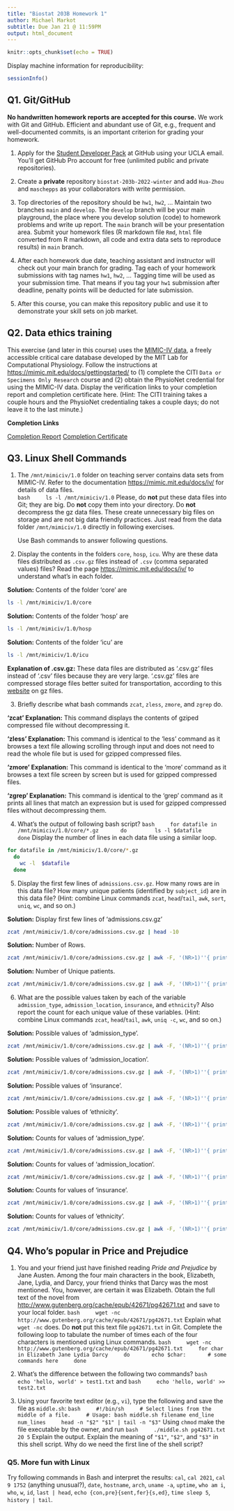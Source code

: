 ```yaml
---
title: "Biostat 203B Homework 1"
author: Michael Markot
subtitle: Due Jan 21 @ 11:59PM
output: html_document
---
```


```r
knitr::opts_chunk$set(echo = TRUE)
```

Display machine information for reproducibility:
```r
sessionInfo()
```

## Q1. Git/GitHub

**No handwritten homework reports are accepted for this course.** We work with Git and GitHub. Efficient and abundant use of Git, e.g., frequent and well-documented commits, is an important criterion for grading your homework.

1. Apply for the [Student Developer Pack](https://education.github.com/pack) at GitHub using your UCLA email. You'll get GitHub Pro account for free (unlimited public and private repositories).

2. Create a **private** repository `biostat-203b-2022-winter` and add `Hua-Zhou` and `maschepps` as your collaborators with write permission.

3. Top directories of the repository should be `hw1`, `hw2`, ... Maintain two branches `main` and `develop`. The `develop` branch will be your main playground, the place where you develop solution (code) to homework problems and write up report. The `main` branch will be your presentation area. Submit your homework files (R markdown file `Rmd`, `html` file converted from R markdown, all code and extra data sets to reproduce results) in `main` branch.

4. After each homework due date, teaching assistant and instructor will check out your main branch for grading. Tag each of your homework submissions with tag names `hw1`, `hw2`, ... Tagging time will be used as your submission time. That means if you tag your `hw1` submission after deadline, penalty points will be deducted for late submission.

5. After this course, you can make this repository public and use it to demonstrate your skill sets on job market.

## Q2. Data ethics training

This exercise (and later in this course) uses the [MIMIC-IV data](https://mimic-iv.mit.edu), a freely accessible critical care database developed by the MIT Lab for Computational Physiology. Follow the instructions at <https://mimic.mit.edu/docs/gettingstarted/> to (1) complete the CITI `Data or Specimens Only Research` course and (2) obtain the PhysioNet credential for using the MIMIC-IV data. Display the verification links to your completion report and completion certificate here. (Hint: The CITI training takes a couple hours and the PhysioNet credentialing takes a couple days; do not leave it to the last minute.)

**Completion Links**
</p>
[Completion Report](https://www.citiprogram.org/verify/?k0b2326ad-f7c8-4a49-9abb-cd7e67fef198-46693836)
[Completion Certificate](https://www.citiprogram.org/verify/?wa68210a8-e569-426d-b24c-e55a8b5665ec-46693836)

## Q3. Linux Shell Commands

1. The `/mnt/mimiciv/1.0` folder on teaching server contains data sets from MIMIC-IV. Refer to the documentation <https://mimic.mit.edu/docs/iv/> for details of data files.  
    ```bash
    ls -l /mnt/mimiciv/1.0
    ```
Please, do **not** put these data files into Git; they are big. Do **not** copy them into your directory. Do **not** decompress the gz data files. These create unnecessary big files on storage and are not big data friendly practices. Just read from the data folder `/mnt/mimiciv/1.0` directly in following exercises. 

    Use Bash commands to answer following questions.

2. Display the contents in the folders `core`, `hosp`, `icu`. Why are these data files distributed as `.csv.gz` files instead of `.csv` (comma separated values) files? Read the page <https://mimic.mit.edu/docs/iv/> to understand what's in each folder.

**Solution:** Contents of the folder 'core' are
```bash
ls -l /mnt/mimiciv/1.0/core
```

**Solution:** Contents of the folder 'hosp' are
```bash
ls -l /mnt/mimiciv/1.0/hosp
```

**Solution:** Contents of the folder 'icu' are
```bash
ls -l /mnt/mimiciv/1.0/icu
```

**Explanation of .csv.gz:** These data files are distributed as '.csv.gz' files
instead of '.csv' files because they are very large. '.csv.gz' files are 
compressed storage files better suited for transportation, according to this 
[website](https://www.citiprogram.org/verify/?k0b2326ad-f7c8-4a49-9abb-cd7e67fef198-46693836) 
on gz files.

3. Briefly describe what bash commands `zcat`, `zless`, `zmore`, and `zgrep` do.

**'zcat' Explanation:** This command displays the contents of gziped compressed 
file without decompressing it.
<p/>
**'zless' Explanation:** This command is identical to the 'less' command as it 
browses a text file allowing scrolling through input and does not need to read 
the whole file but is used for gzipped compressed files.
<p/>
**'zmore' Explanation:** This command is identical to the 'more' command as it 
browses a text file screen by screen but is used for gzipped compressed files.
<p/>
**'zgrep' Explanation:** This command is identical to the 'grep' command as it 
prints all lines that match an expression but is used for gzipped compressed 
files without decompressing them.


4. What's the output of following bash script?
    ```bash
    for datafile in /mnt/mimiciv/1.0/core/*.gz
      do
        ls -l $datafile
      done
    ```
Display the number of lines in each data file using a similar loop.

```bash
for datafile in /mnt/mimiciv/1.0/core/*.gz
  do
    wc -l  $datafile
  done
```

5. Display the first few lines of `admissions.csv.gz`. How many rows are in this data file? How many unique patients (identified by `subject_id`) are in this data file? (Hint: combine Linux commands `zcat`, `head`/`tail`, `awk`, `sort`, `uniq`, `wc`, and so on.)

**Solution:** Display first few lines of 'admissions.csv.gz'
```bash
zcat /mnt/mimiciv/1.0/core/admissions.csv.gz | head -10
```
**Solution:** Number of Rows.
```bash
zcat /mnt/mimiciv/1.0/core/admissions.csv.gz | awk -F, '(NR>1)''{ print $6 }' | wc -l
```

**Solution:** Number of Unique patients.
```bash
zcat /mnt/mimiciv/1.0/core/admissions.csv.gz | awk -F, '(NR>1)''{ print $1 }' | sort | uniq | wc -l
```

6. What are the possible values taken by each of the variable `admission_type`, `admission_location`, `insurance`, and `ethnicity`? Also report the count for each unique value of these variables. (Hint: combine Linux commands `zcat`, `head`/`tail`, `awk`, `uniq -c`, `wc`, and so on.)

**Solution:** Possible values of 'admission_type'.
```bash
zcat /mnt/mimiciv/1.0/core/admissions.csv.gz | awk -F, '(NR>1)''{ print $6 }' | sort | uniq
```

**Solution:** Possible values of 'admission_location'.
```bash
zcat /mnt/mimiciv/1.0/core/admissions.csv.gz | awk -F, '(NR>1)''{ print $7 }' | sort | uniq
```


**Solution:** Possible values of 'insurance'.
```bash
zcat /mnt/mimiciv/1.0/core/admissions.csv.gz | awk -F, '(NR>1)''{ print $9 }' | sort | uniq
```

**Solution:** Possible values of 'ethnicity'.
```bash
zcat /mnt/mimiciv/1.0/core/admissions.csv.gz | awk -F, '(NR>1)''{ print $12 }' | sort | uniq
```

**Solution:** Counts for values of 'admission_type'.
```bash
zcat /mnt/mimiciv/1.0/core/admissions.csv.gz | awk -F, '(NR>1)''{ print $6 }' | sort | uniq -c
```

**Solution:** Counts for values of 'admission_location'.
```bash
zcat /mnt/mimiciv/1.0/core/admissions.csv.gz | awk -F, '(NR>1)''{ print $7 }' | sort | uniq -c
```

**Solution:** Counts for values of 'insurance'.
```bash
zcat /mnt/mimiciv/1.0/core/admissions.csv.gz | awk -F, '(NR>1)''{ print $9 }' | sort | uniq -c
```

**Solution:** Counts for values of 'ethnicity'.
```bash
zcat /mnt/mimiciv/1.0/core/admissions.csv.gz | awk -F, '(NR>1)''{ print $12 }' | sort | uniq -c
```

## Q4. Who's popular in Price and Prejudice

1. You and your friend just have finished reading *Pride and Prejudice* by Jane Austen. Among the four main characters in the book, Elizabeth, Jane, Lydia, and Darcy, your friend thinks that Darcy was the most mentioned. You, however, are certain it was Elizabeth. Obtain the full text of the novel from <http://www.gutenberg.org/cache/epub/42671/pg42671.txt> and save to your local folder. 
    ```bash
    wget -nc http://www.gutenberg.org/cache/epub/42671/pg42671.txt
    ```
Explain what `wget -nc` does. Do **not** put this text file `pg42671.txt` in Git. Complete the following loop to tabulate the number of times each of the four characters is mentioned using Linux commands.
    ```bash
    wget -nc http://www.gutenberg.org/cache/epub/42671/pg42671.txt
    for char in Elizabeth Jane Lydia Darcy
    do
      echo $char:
      # some commands here
    done
    ```

2. What's the difference between the following two commands?
    ```bash
    echo 'hello, world' > test1.txt
    ```
    and
    ```bash
    echo 'hello, world' >> test2.txt
    ```

3. Using your favorite text editor (e.g., `vi`), type the following and save the file as `middle.sh`:
    ```bash
    #!/bin/sh
    # Select lines from the middle of a file.
    # Usage: bash middle.sh filename end_line num_lines
    head -n "$2" "$1" | tail -n "$3"
    ```
Using `chmod` make the file executable by the owner, and run 
    ```bash
    ./middle.sh pg42671.txt 20 5
    ```
Explain the output. Explain the meaning of `"$1"`, `"$2"`, and `"$3"` in this shell script. Why do we need the first line of the shell script?

### Q5. More fun with Linux

Try following commands in Bash and interpret the results: `cal`, `cal 2021`, `cal 9 1752` (anything unusual?), `date`, `hostname`, `arch`, `uname -a`, `uptime`, `who am i`, `who`, `w`, `id`, `last | head`, `echo {con,pre}{sent,fer}{s,ed}`, `time sleep 5`, `history | tail`.
